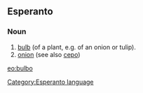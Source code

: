 ==Esperanto==
===Noun===
# [[bulb]] (of a plant, e.g. of an onion or tulip).
# [[onion]] (see also [[cepo]])

[[eo:bulbo]]
[[Category:Esperanto language]]
{{Universala Vortaro}}